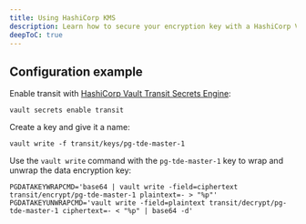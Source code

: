 ```yaml
---
title: Using HashiCorp KMS
description: Learn how to secure your encryption key with a HashiCorp Vault key.
deepToC: true
---
```


## Configuration example

Enable transit with [HashiCorp Vault Transit Secrets Engine](https://developer.hashicorp.com/vault/docs):

```shell
vault secrets enable transit
```

Create a key and give it a name:

```shell
vault write -f transit/keys/pg-tde-master-1
```

Use the `vault write` command with the `pg-tde-master-1` key to wrap and unwrap the data encryption key:

```
PGDATAKEYWRAPCMD='base64 | vault write -field=ciphertext transit/encrypt/pg-tde-master-1 plaintext=- > "%p"'
PGDATAKEYUNWRAPCMD='vault write -field=plaintext transit/decrypt/pg-tde-master-1 ciphertext=- < "%p" | base64 -d'
```
